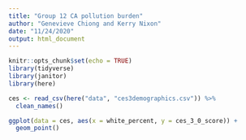```yaml
---
title: "Group 12 CA pollution burden"
author: "Genevieve Chiong and Kerry Nixon"
date: "11/24/2020"
output: html_document
---
```


```r
knitr::opts_chunk$set(echo = TRUE)
library(tidyverse)
library(janitor)
library(here)
```

```r
ces <- read_csv(here("data", "ces3demographics.csv")) %>% 
  clean_names()
```


```r
ggplot(data = ces, aes(x = white_percent, y = ces_3_0_score)) +
  geom_point()
```

